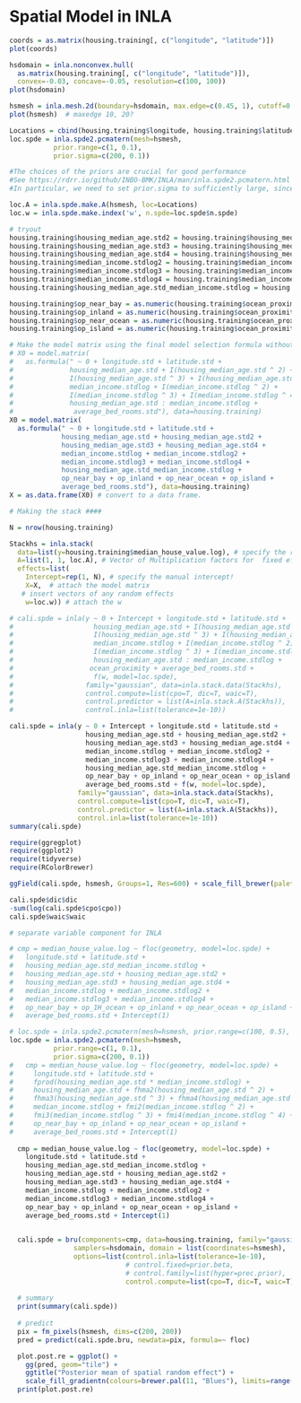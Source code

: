 # Spatial Model in INLA

```r
coords = as.matrix(housing.training[, c("longitude", "latitude")]) 
plot(coords)

hsdomain = inla.nonconvex.hull(
  as.matrix(housing.training[, c("longitude", "latitude")]),
  convex=-0.03, concave=-0.05, resolution=c(100, 100))
plot(hsdomain)

hsmesh = inla.mesh.2d(boundary=hsdomain, max.edge=c(0.45, 1), cutoff=0.2)
plot(hsmesh)  # maxedge 10, 20?
```

```r
Locations = cbind(housing.training$longitude, housing.training$latitude) 
loc.spde = inla.spde2.pcmatern(mesh=hsmesh,
           prior.range=c(1, 0.1),
           prior.sigma=c(200, 0.1))

#The choices of the priors are crucial for good performance
#See https://rdrr.io/github/INBO-BMK/INLA/man/inla.spde2.pcmatern.html for a description on the meaning of the prior parameters
#In particular, we need to set prior.sigma to sufficiently large, since the response variable changes on a scale of 200.

loc.A = inla.spde.make.A(hsmesh, loc=Locations) 
loc.w = inla.spde.make.index('w', n.spde=loc.spde$n.spde)

# tryout
housing.training$housing_median_age.std2 = housing.training$housing_median_age.std ^ 2
housing.training$housing_median_age.std3 = housing.training$housing_median_age.std ^ 3
housing.training$housing_median_age.std4 = housing.training$housing_median_age.std ^ 4
housing.training$median_income.stdlog2 = housing.training$median_income.stdlog ^ 2
housing.training$median_income.stdlog3 = housing.training$median_income.stdlog ^ 3
housing.training$median_income.stdlog4 = housing.training$median_income.stdlog ^ 4
housing.training$housing_median_age.std_median_income.stdlog = housing.training$housing_median_age.std * housing.training$median_income.stdlog

housing.training$op_near_bay = as.numeric(housing.training$ocean_proximity == "NEAR BAY")
housing.training$op_inland = as.numeric(housing.training$ocean_proximity == "INLAND")
housing.training$op_near_ocean = as.numeric(housing.training$ocean_proximity == "NEAR OCEAN")
housing.training$op_island = as.numeric(housing.training$ocean_proximity == "ISLAND")

# Make the model matrix using the final model selection formula without response and intercept.
# X0 = model.matrix(
#   as.formula(" ~ 0 + longitude.std + latitude.std +
#              housing_median_age.std + I(housing_median_age.std ^ 2) +
#              I(housing_median_age.std ^ 3) + I(housing_median_age.std ^ 4) +
#              median_income.stdlog + I(median_income.stdlog ^ 2) +
#              I(median_income.stdlog ^ 3) + I(median_income.stdlog ^ 4) +
#              housing_median_age.std : median_income.stdlog +
#               average_bed_rooms.std"), data=housing.training)
X0 = model.matrix(
  as.formula(" ~ 0 + longitude.std + latitude.std +
             housing_median_age.std + housing_median_age.std2 +
             housing_median_age.std3 + housing_median_age.std4 +
             median_income.stdlog + median_income.stdlog2 +
             median_income.stdlog3 + median_income.stdlog4 +
             housing_median_age.std_median_income.stdlog +
             op_near_bay + op_inland + op_near_ocean + op_island +
             average_bed_rooms.std"), data=housing.training)
X = as.data.frame(X0) # convert to a data frame.

# Making the stack ####

N = nrow(housing.training)

Stackhs = inla.stack(
  data=list(y=housing.training$median_house_value.log), # specify the response variable
  A=list(1, 1, loc.A), # Vector of Multiplication factors for  fixed effects      
  effects=list(
    Intercept=rep(1, N), # specify the manual intercept!
    X=X,  # attach the model matrix
   # insert vectors of any random effects
    w=loc.w)) # attach the w

# cali.spde = inla(y ~ 0 + Intercept + longitude.std + latitude.std +
#                    housing_median_age.std + I(housing_median_age.std ^ 2) +
#                    I(housing_median_age.std ^ 3) + I(housing_median_age.std ^ 4) +
#                    median_income.stdlog + I(median_income.stdlog ^ 2) +
#                    I(median_income.stdlog ^ 3) + I(median_income.stdlog ^ 4) +
#                    housing_median_age.std : median_income.stdlog +
#                   ocean_proximity + average_bed_rooms.std +
#                    f(w, model=loc.spde),
#                  family="gaussian", data=inla.stack.data(Stackhs),
#                  control.compute=list(cpo=T, dic=T, waic=T),
#                  control.predictor = list(A=inla.stack.A(Stackhs)),
#                  control.inla=list(tolerance=1e-10))

cali.spde = inla(y ~ 0 + Intercept + longitude.std + latitude.std +
                   housing_median_age.std + housing_median_age.std2 +
                   housing_median_age.std3 + housing_median_age.std4 +
                   median_income.stdlog + median_income.stdlog2 +
                   median_income.stdlog3 + median_income.stdlog4 +
                   housing_median_age.std_median_income.stdlog +
                   op_near_bay + op_inland + op_near_ocean + op_island +
                   average_bed_rooms.std + f(w, model=loc.spde),
                 family="gaussian", data=inla.stack.data(Stackhs),
                 control.compute=list(cpo=T, dic=T, waic=T),
                 control.predictor = list(A=inla.stack.A(Stackhs)),
                 control.inla=list(tolerance=1e-10))
summary(cali.spde)
```

```r
require(ggregplot)
require(ggplot2)
require(tidyverse)
require(RColorBrewer)

ggField(cali.spde, hsmesh, Groups=1, Res=600) + scale_fill_brewer(palette = "Blues")
```

```r
cali.spde$dic$dic
-sum(log(cali.spde$cpo$cpo))
cali.spde$waic$waic
```

```r
# separate variable component for INLA

# cmp = median_house_value.log ~ floc(geometry, model=loc.spde) + 
#   longitude.std + latitude.std +
#   housing_median_age.std_median_income.stdlog +
#   housing_median_age.std + housing_median_age.std2 +
#   housing_median_age.std3 + housing_median_age.std4 +
#   median_income.stdlog + median_income.stdlog2 +
#   median_income.stdlog3 + median_income.stdlog4 +
#   op_near_bay + op_1H_ocean + op_inland + op_near_ocean + op_island +
#   average_bed_rooms.std + Intercept(1)
```

```r
# loc.spde = inla.spde2.pcmatern(mesh=hsmesh, prior.range=c(100, 0.5), prior.sigma=c(200, 0.1))
loc.spde = inla.spde2.pcmatern(mesh=hsmesh,
           prior.range=c(1, 0.1),
           prior.sigma=c(200, 0.1))
#   cmp = median_house_value.log ~ floc(geometry, model=loc.spde) +
#     longitude.std + latitude.std +
#     fprod(housing_median_age.std * median_income.stdlog) +
#     housing_median_age.std + fhma2(housing_median_age.std ^ 2) +
#     fhma3(housing_median_age.std ^ 3) + fhma4(housing_median_age.std ^ 4) +
#     median_income.stdlog + fmi2(median_income.stdlog ^ 2) +
#     fmi3(median_income.stdlog ^ 3) + fmi4(median_income.stdlog ^ 4) +
#     op_near_bay + op_inland + op_near_ocean + op_island +
#     average_bed_rooms.std + Intercept(1)
  
  cmp = median_house_value.log ~ floc(geometry, model=loc.spde) +
    longitude.std + latitude.std +
    housing_median_age.std_median_income.stdlog +
    housing_median_age.std + housing_median_age.std2 +
    housing_median_age.std3 + housing_median_age.std4 +
    median_income.stdlog + median_income.stdlog2 +
    median_income.stdlog3 + median_income.stdlog4 +
    op_near_bay + op_inland + op_near_ocean + op_island +
    average_bed_rooms.std + Intercept(1)

  
  cali.spde = bru(components=cmp, data=housing.training, family="gaussian",
                samplers=hsdomain, domain = list(coordinates=hsmesh),
                options=list(control.inla=list(tolerance=1e-10), 
                             # control.fixed=prior.beta,
                             # control.family=list(hyper=prec.prior),
                             control.compute=list(cpo=T, dic=T, waic=T)))
  
  # summary
  print(summary(cali.spde))
  
  # predict
  pix = fm_pixels(hsmesh, dims=c(200, 200))
  pred = predict(cali.spde.bru, newdata=pix, formula=~ floc)

  plot.post.re = ggplot() +
    gg(pred, geom="tile") +
    ggtitle("Posterior mean of spatial random effect") +
    scale_fill_gradientn(colours=brewer.pal(11, "Blues"), limits=range(pred$mean))
  print(plot.post.re)
```
